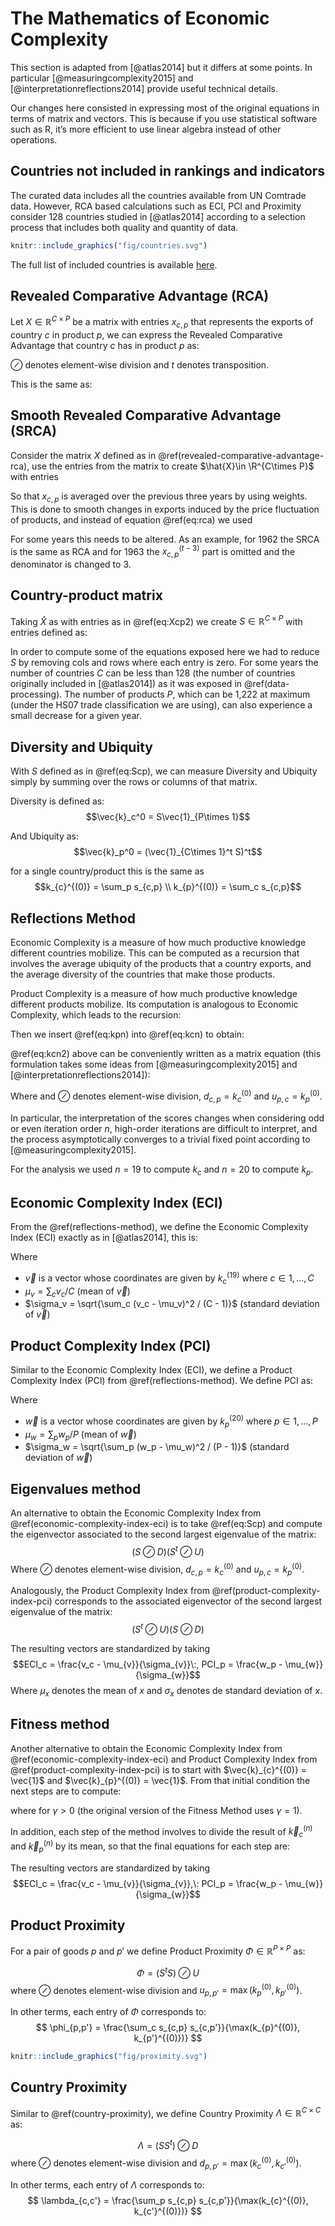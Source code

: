 # The Mathematics of Economic Complexity

This section is adapted from [@atlas2014] but it differs at some points. In particular [@measuringcomplexity2015] and [@interpretationreflections2014] provide useful technical details.

Our changes here consisted in expressing most of the original equations in terms of matrix and vectors. This is because if you use statistical software such as R, it's more efficient to use linear algebra instead of other operations.

## Countries not included in rankings and indicators

The curated data includes all the countries available from UN Comtrade data. However, RCA based calculations such as ECI, PCI and Proximity consider 128 countries studied in [@atlas2014] according to a selection process that includes both quality and quantity of data.

```r
knitr::include_graphics("fig/countries.svg")
```

The full list of included countries is available [here](https://github.com/tradestatistics/atlas-data/blob/master/2-scraped-tables/ranking-1-economic-complexity-index.csv).

## Revealed Comparative Advantage (RCA)

Let $\renewcommand{\vec}[1]{\boldsymbol{#1}}\newcommand{\R}{\mathbb{R}} X \in \R^{C\times P}$ be a matrix with entries $x_{c,p}$ that represents the exports of country $c$ in product $p$, we can express the Revealed Comparative Advantage that country $c$ has in product $p$ as:

\begin{equation}
(\#eq:Xcp)
((X \oslash (X \vec{1}_{P\times 1}))^t \oslash  (X^t \vec{1}_{C\times 1}  \oslash (\vec{1}_{C\times 1}^t X \vec{1}_{P\times 1})))^t
\end{equation}
$\oslash$ denotes element-wise division and $t$ denotes transposition.

This is the same as:
\begin{equation}
(\#eq:rca)
RCA_{c,p} = \frac{x_{c,p}}{\sum_c x_{c,p}} / \frac{\sum_p x_{c,p}}{\sum_{c}\sum_{p} x_{c,p}}
\end{equation}

## Smooth Revealed Comparative Advantage (SRCA)

Consider the matrix $X$ defined as in \@ref(revealed-comparative-advantage-rca), use the entries from the matrix to create $\hat{X}\in \R^{C\times P}$ with entries

\begin{equation}
(\#eq:Xcp2)
\hat{x}_{c,p}^{(t)} = \frac{2x_{c,p}^{(t)} + x_{c,p}^{(t-1)} + x_{c,p}^{(t-2)}}{4}
\end{equation}

So that $x_{c,p}$ is averaged over the previous three years by using weights. This is done to smooth changes in exports induced by the price fluctuation of products, and instead of equation \@ref(eq:rca) we used

\begin{equation}
(\#eq:srca)
SRCA_{c,p}^{(t)} = \frac{\hat{x}_{c,p}^{(t)}}{\sum_c \hat{x}_{c,p}^{(t)}} / \frac{\sum_p \hat{x}_{c,p}^{(t)}}{\sum_{c}\sum_{p} \hat{x}_{c,p}^{(t)}}
\end{equation}

For some years this needs to be altered. As an example, for 1962 the SRCA is the same as RCA and for 1963 the $x_{c,p}^{(t-3)}$ part is omitted and the denominator is changed to 3.

## Country-product matrix

Taking $\hat{X}$ as with entries as in \@ref(eq:Xcp2) we create $S \in \mathbb{R}^{C\times P}$ with entries defined as:
\begin{equation}
(\#eq:Scp)
s_{c,p} = \begin{cases}1 & \text{ if } SRCA_{c,p}^{(t)} > 1\cr 0 & \text{ otherwise}  \end{cases}
\end{equation}

<!-- $S$ is the matrix summarizing which country makes what, and is used to construct the product space and our measures of economic complexity for countries and products. -->

In order to compute some of the equations exposed here we had to reduce $S$ by removing cols and rows where each entry is zero. For some years the number of countries $C$ can be less than 128 (the number of countries originally included in [@atlas2014]) as it was exposed in \@ref(data-processing). The number of products $P$, which can be 1,222 at maximum (under the HS07 trade classification we are using), can also experience a small decrease for a given year.

## Diversity and Ubiquity

With $S$ defined as in \@ref(eq:Scp), we can measure Diversity and Ubiquity simply by summing over the rows or columns of that matrix. 

Diversity is defined as:
$$\vec{k}_c^0 = S\vec{1}_{P\times 1}$$  

And Ubiquity as:
$$\vec{k}_p^0 = (\vec{1}_{C\times 1}^t S)^t$$

for a single country/product this is the same as
$$k_{c}^{(0)} = \sum_p s_{c,p} \\
k_{p}^{(0)} = \sum_c s_{c,p}$$

## Reflections Method

Economic Complexity is a measure of how much productive knowledge different countries mobilize. This can be computed as a recursion that involves the average ubiquity of the products that a country exports, and the average diversity of the countries that make those products.

Product Complexity is a measure of how much productive knowledge different products mobilize. Its computation is analogous to Economic Complexity, which leads to the recursion:

\begin{equation}
(\#eq:kcn)
k_{c}^{(n)} = \frac{1}{k_{c}^{(0)}} \sum_p s_{c,p} k_{p}^{(n-1)}
\end{equation}

\begin{equation}
(\#eq:kpn)
k_{p}^{(n)} = \frac{1}{k_{p}^{(0)}} \sum_c s_{c,p} k_{c}^{(n-1)}
\end{equation}

Then we insert \@ref(eq:kpn) into \@ref(eq:kcn) to obtain:

\begin{equation}
(\#eq:kcn2)
k_{c}^{(n)} = \sum_c \left(\frac{1}{k_{c}^{(0)}} \sum_p s_{c,p} s_{c,p} \frac{1}{k_{p}^{(0)}} s_{c',p}\right) k_{c}^{(n-2)}
\end{equation}

\@ref(eq:kcn2) above can be conveniently written as a matrix equation (this formulation takes some ideas from [@measuringcomplexity2015] and [@interpretationreflections2014]):

\begin{equation}
(\#eq:kcn3)
\vec{k}_c^{(n)} = \hat{S}\vec{k}_c^{(n-2)} \\
\vec{k}_p^{(n)} = \tilde{S}\vec{k}_p^{(n-2)}
\end{equation}

Where
\begin{equation}
(\#eq:mcc)
\hat{S} = (S \oslash K_c^{(0)}) (S^t \oslash K_p^{(0)})
\end{equation}
and
\begin{equation}
(\#eq:mpp)
\tilde{S} = (S^t \oslash D) (S \oslash U)
\end{equation}
$\oslash$ denotes element-wise division, $d_{c,p} = k_c^{(0)}$ and $u_{p,c} = k_p^{(0)}$.

In particular, the interpretation of the scores changes when considering odd or even iteration order $n$, high-order iterations are difficult to interpret, and the process asymptotically converges to a trivial fixed point according to [@measuringcomplexity2015].

For the analysis we used $n=19$ to compute $k_c$ and $n=20$ to compute $k_p$.

## Economic Complexity Index (ECI)

From the \@ref(reflections-method), we define the Economic Complexity Index (ECI) exactly as in [@atlas2014], this is:

\begin{equation}
(\#eq:eci)
ECI_c = \frac{v_c - \mu_{v}}{\sigma_{v}}
\end{equation}

Where

* $\vec{v}$ is a vector whose coordinates are given by $k_{c}^{(19)}$ where $c \in 1,\ldots,C$
* $\mu_v = \sum_c v_c / C$ (mean of $\vec{v}$) 
* $\sigma_v = \sqrt{\sum_c (v_c - \mu_v)^2 / (C - 1)}$ (standard deviation of $\vec{v}$)

## Product Complexity Index (PCI)

Similar to the Economic Complexity Index (ECI), we define a Product Complexity Index (PCI) from \@ref(reflections-method). We define PCI as:

\begin{equation}
(\#eq:pci)
PCI_p = \frac{w_p - \mu_{w}}{\sigma_{w}}
\end{equation}

Where

* $\vec{w}$ is a vector whose coordinates are given by $k_{p}^{(20)}$ where $p \in 1,\ldots,P$
* $\mu_w = \sum_p w_p / P$ (mean of $\vec{w}$)
* $\sigma_w = \sqrt{\sum_p (w_p - \mu_w)^2 / (P - 1)}$ (standard deviation of $\vec{w}$)

## Eigenvalues method

An alternative to obtain the Economic Complexity Index from \@ref(economic-complexity-index-eci) is to take \@ref(eq:Scp) and compute the eigenvector associated to the second largest eigenvalue of the matrix:
$$(S \oslash D) (S^t \oslash U)$$
Where $\oslash$ denotes element-wise division, $d_{c,p} = k_c^{(0)}$ and $u_{p,c} = k_p^{(0)}$.

Analogously, the Product Complexity Index from \@ref(product-complexity-index-pci) corresponds to the associated eigenvector of the second largest eigenvalue of the matrix:
$$(S^t \oslash U) (S \oslash D)$$

The resulting vectors are standardized by taking
$$ECI_c = \frac{v_c - \mu_{v}}{\sigma_{v}}\:, PCI_p = \frac{w_p - \mu_{w}}{\sigma_{w}}$$
Where $\mu_x$ denotes the mean of $x$ and $\sigma_x$ denotes de standard deviation of $x$.

## Fitness method

Another alternative to obtain the Economic Complexity Index from \@ref(economic-complexity-index-eci) and Product Complexity Index from \@ref(product-complexity-index-pci) is to start with $\vec{k}_{c}^{(0)} = \vec{1}$ and $\vec{k}_{p}^{(0)} = \vec{1}$. From that initial condition the next steps are to compute:

\begin{equation}
\vec{k}_c^{(n)} = S \hat{\vec{k}}_p^{(n-1)}\\
\vec{k}_p^{(n)} = S^t \vec{\hat{k}}_c^{(n-1)}
\end{equation}

where
\begin{equation}
\hat{k}_c^{(n-1)} = (k_c^{(n-1)})^{-\gamma}\\
\hat{k}_p^{(n-1)} = (k_p^{(n-1)})^{-1/\gamma}
\end{equation}
for $\gamma > 0$ (the original version of the Fitness Method uses $\gamma = 1$).

In addition, each step of the method involves to divide the result of $\vec{k}_c^{(n)}$ and $\vec{k}_p^{(n)}$ by its mean, so that the final equations for each step are:
\begin{equation}
\tilde{\vec{k}}_c^{(n)} = \vec{k}_c^{(n)} / \mu_{\vec{k}_c^{(n)}}\\
\tilde{\vec{k}}_p^{(n)} = \vec{k}_p^{(n)} / \mu_{\vec{k}_p^{(n)}}
\end{equation}

The resulting vectors are standardized by taking
$$ECI_c = \frac{v_c - \mu_{v}}{\sigma_{v}},\: PCI_p = \frac{w_p - \mu_{w}}{\sigma_{w}}$$

## Product Proximity

For a pair of goods $p$ and $p'$ we define Product Proximity $\Phi \in \mathbb{R}^{P\times P}$ as:

$$
\Phi = (S^t S) \oslash U
$$
where $\oslash$ denotes element-wise division and $u_{p,p'} = \max(k_{p}^{(0)}, k_{p'}^{(0)})$.

In other terms, each entry of $\Phi$ corresponds to:
$$
\phi_{p,p'} = \frac{\sum_c s_{c,p} s_{c,p'}}{\max(k_{p}^{(0)}, k_{p'}^{(0)})}
$$

```r
knitr::include_graphics("fig/proximity.svg")
```

## Country Proximity

Similar to \@ref(country-proximity), we define Country Proximity $\Lambda \in \mathbb{R}^{C\times C}$ as:

$$
\Lambda = (SS^t) \oslash D
$$
where $\oslash$ denotes element-wise division and $d_{p,p'} = \max(k_{c}^{(0)}, k_{c'}^{(0)})$.

In other terms, each entry of $\Lambda$ corresponds to:
$$
\lambda_{c,c'} = \frac{\sum_p s_{c,p} s_{c,p'}}{\max(k_{c}^{(0)}, k_{c'}^{(0)})}
$$
